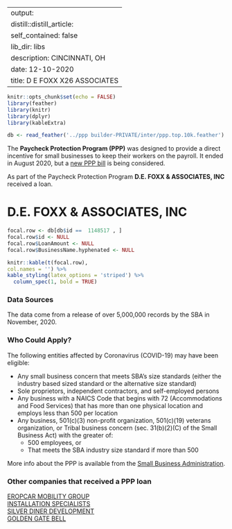 
---
output:
  distill::distill_article:
    self_contained: false
    lib_dir: libs
description: CINCINNATI, OH 
date: 12-10-2020
title: D E FOXX X26 ASSOCIATES 
---




```r
knitr::opts_chunk$set(echo = FALSE)
library(feather)
library(knitr)
library(dplyr)
library(kableExtra)

db <- read_feather('../ppp builder-PRIVATE/inter/ppp.top.10k.feather')

```



The **Paycheck Protection Program (PPP)** was designed to provide a direct incentive for small businesses to keep their workers on the payroll. It ended in August 2020, but a [new PPP bill](https://thehill.com/policy/finance/529092-bipartisan-support-for-new-ppp-loans-gains-momentum-in-congress) is being considered.

As part of the Paycheck Protection Program **D.E. FOXX &#X26; ASSOCIATES, INC** received a loan.


# D.E. FOXX &#X26; ASSOCIATES, INC 

```r
focal.row <- db[db$id ==  1148517 , ]
focal.row$id <- NULL
focal.row$LoanAmount <- NULL
focal.row$BusinessName.hyphenated <- NULL

knitr::kable(t(focal.row), 
col.names = '') %>%
kable_styling(latex_options = 'striped') %>%
  column_spec(1, bold = TRUE)


```

### Data Sources

The data come from a release of over 5,000,000 records by the SBA in November, 2020.


### Who Could Apply?

The following entities affected by Coronavirus (COVID-19) may have been eligible:

+ Any small business concern that meets SBA’s size standards (either the industry based sized standard or the alternative size standard)
+ Sole proprietors, independent contractors, and self-employed persons
+ Any business with a NAICS Code that begins with 72 (Accommodations and Food Services) that has more than one physical location and employs less than 500 per location
+ Any business, 501(c)(3) non-profit organization, 501(c)(19) veterans organization, or Tribal business concern (sec. 31(b)(2)(C) of the Small Business Act) with the greater of:
  + 500 employees, or 
  + That meets the SBA industry size standard if more than 500


More info about the PPP is available from the [Small Business Administration](https://www.sba.gov/funding-programs/loans/coronavirus-relief-options/paycheck-protection-program).

 
### Other companies that received a PPP loan 
   
 [EROPCAR MOBILITY GROUP](/Paycheck-Protection-Program/1537109-EROPCAR-MOBILITY-GROUP) <br> [INSTALLATION SPECIALISTS](/Paycheck-Protection-Program/2169860-INSTALLATION-SPECIALISTS) <br> [SILVER DINER DEVELOPMENT](/Paycheck-Protection-Program/4228787-SILVER-DINER-DEVELOPMENT) <br> [GOLDEN GATE BELL](/Paycheck-Protection-Program/1842500-GOLDEN-GATE-BELL) <br>